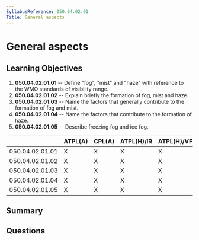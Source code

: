 ```yaml
---
SyllabusReference: 050.04.02.01
Title: General aspects
---
```


# General aspects

## Learning Objectives

1. **050.04.02.01.01** -- Define "fog", "mist" and "haze" with reference to the
   WMO standards of visibility range.
2. **050.04.02.01.02** -- Explain briefly the formation of fog, mist and haze.
3. **050.04.02.01.03** -- Name the factors that generally contribute to the
   formation of fog and mist.
4. **050.04.02.01.04** -- Name the factors that contribute to the formation of
   haze.
5. **050.04.02.01.05** -- Describe freezing fog and ice fog.

|                 | ATPL(A) | CPL(A) | ATPL(H)/IR | ATPL(H)/VFR | CPL(H) | IR  | CBIR(A) |
| --------------- | ------- | ------ | ---------- | ----------- | ------ | --- | ------- |
| 050.04.02.01.01 | X       | X      | X          | X           | X      | X   | X       |
| 050.04.02.01.02 | X       | X      | X          | X           | X      | X   | X       |
| 050.04.02.01.03 | X       | X      | X          | X           | X      | X   | X       |
| 050.04.02.01.04 | X       | X      | X          | X           | X      | X   | X       |
| 050.04.02.01.05 | X       | X      | X          | X           | X      | X   | X       |

## Summary

## Questions
